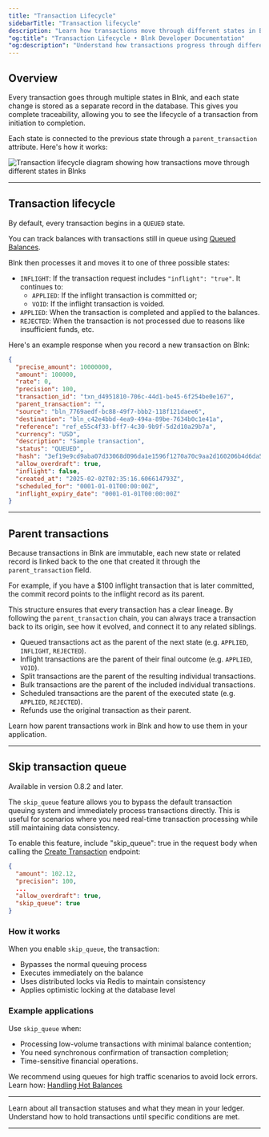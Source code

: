 ```yaml
---
title: "Transaction Lifecycle"
sidebarTitle: "Transaction lifecycle"
description: "Learn how transactions move through different states in Blnk."
"og:title": "Transaction Lifecycle • Blnk Developer Documentation"
"og:description": "Understand how transactions progress through different states in Blnk."
---
```



## Overview

Every transaction goes through multiple states in Blnk, and each state change is stored as a separate record in the database. This gives you complete traceability, allowing you to see the lifecycle of a transaction from initiation to completion. 

Each state is connected to the previous state through a `parent_transaction` attribute. Here's how it works:

<Frame caption="Transaction lifecycle flow showing how transactions progress from QUEUED to final states">
<img src="/images/blnk-transaction-lifecycle.png" alt="Transaction lifecycle diagram showing how transactions move through different states in Blnks" />
</Frame>

---

## Transaction lifecycle

By default, every transaction begins in a `QUEUED` state. 

<Tip>You can track balances with transactions still in queue using [Queued Balances](/balances/introduction#queued-balances).</Tip>

Blnk then processes it and moves it to one of three possible states:

* `INFLIGHT`: If the transaction request includes `"inflight": "true"`. It continues to:
    * `APPLIED`: If the inflight transaction is committed or;
    * `VOID`: If the inflight transaction is voided.
* `APPLIED`: When the transaction is completed and applied to the balances.
* `REJECTED`: When the transaction is not processed due to reasons like insufficient funds, etc.

Here's an example response when you record a new transaction on Blnk:

```json Example response {13}
{
  "precise_amount": 10000000,
  "amount": 100000,
  "rate": 0,
  "precision": 100,
  "transaction_id": "txn_d4951810-706c-44d1-be45-6f254be0e167",
  "parent_transaction": "",
  "source": "bln_7769aedf-bc88-49f7-bbb2-118f121daee6",
  "destination": "bln_c42e4bbd-4ea9-494a-89be-7634b0c1e41a",
  "reference": "ref_e55c4f33-bff7-4c30-9b9f-5d2d10a29b7a",
  "currency": "USD",
  "description": "Sample transaction",
  "status": "QUEUED",
  "hash": "3ef19e9cd9aba07d33068d096da1e1596f1270a70c9aa2d160206b4d6da553dc",
  "allow_overdraft": true,
  "inflight": false,
  "created_at": "2025-02-02T02:35:16.606614793Z",
  "scheduled_for": "0001-01-01T00:00:00Z",
  "inflight_expiry_date": "0001-01-01T00:00:00Z"
}
```

---

## Parent transactions

Because transactions in Blnk are immutable, each new state or related record is linked back to the one that created it through the `parent_transaction` field.

<Tip> For example, if you have a \$100 inflight transaction that is later committed, the commit record points to the inflight record as its parent. </Tip>

This structure ensures that every transaction has a clear lineage. By following the `parent_transaction` chain, you can always trace a transaction back to its origin, see how it evolved, and connect it to any related siblings.

- Queued transactions act as the parent of the next state (e.g. `APPLIED`, `INFLIGHT`, `REJECTED`).
- Inflight transactions are the parent of their final outcome (e.g. `APPLIED`, `VOID`).
- Split transactions are the parent of the resulting individual transactions.
- Bulk transactions are the parent of the included individual transactions.
- Scheduled transactions are the parent of the executed state (e.g. `APPLIED`, `REJECTED`).
- Refunds use the original transaction as their parent.

<Card title="Parent transactions" icon="list-minus" href="/transactions/parent-transactions">
  Learn how parent transactions work in Blnk and how to use them in your application.
</Card>

---

## Skip transaction queue

<Info>Available in version 0.8.2 and later.</Info>

The `skip_queue` feature allows you to bypass the default transaction queuing system and immediately process transactions directly. This is useful for scenarios where you need real-time transaction processing while still maintaining data consistency.

To enable this feature, include "skip_queue": true in the request body when calling the [Create Transaction](/reference/create-transaction.mdx) endpoint:

```json {6}
{
  "amount": 102.12,
  "precision": 100,
  ...
  "allow_overdraft": true,
  "skip_queue": true
}
```

### How it works

When you enable `skip_queue`, the transaction:

* Bypasses the normal queuing process
* Executes immediately on the balance
* Uses distributed locks via Redis to maintain consistency
* Applies optimistic locking at the database level

### Example applications

Use `skip_queue` when:

* Processing low-volume transactions with minimal balance contention;
* You need synchronous confirmation of transaction completion;
* Time-sensitive financial operations.

<Tip>We recommend using queues for high traffic scenarios to avoid lock errors. Learn how: [Handling Hot Balances](/guides/hot-balances#option-1-use-the-queue-recommended)</Tip>

---

<CardGroup>
  <Card title="Transaction statuses" icon="tag" href="/transactions/statuses">
    Learn about all transaction statuses and what they mean in your ledger.
  </Card>
  <Card title="Applying inflight" icon="plane" href="/transactions/inflight">
    Understand how to hold transactions until specific conditions are met.
  </Card>
</CardGroup>

---

<NeedHelp /> 